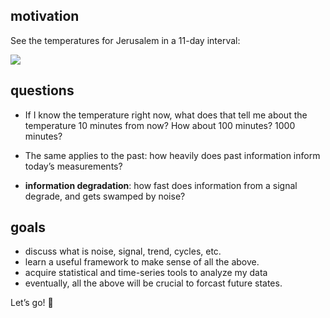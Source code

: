 ## motivation

See the temperatures for Jerusalem in a 11-day interval:

![](jer_temp1.png)

## questions

* If I know the temperature right now, what does that tell me about the temperature 10 minutes from now? How about 100 minutes? 1000 minutes?

* The same applies to the past: how heavily does past information inform today's measurements?

* **information degradation**: how fast does information from a signal degrade, and gets swamped by noise?

## goals

* discuss what is noise, signal, trend, cycles, etc.
* learn a useful framework to make sense of all the above.
* acquire statistical and time-series tools to analyze my data
* eventually, all the above will be crucial to forcast future states.

Let's go! 🚀